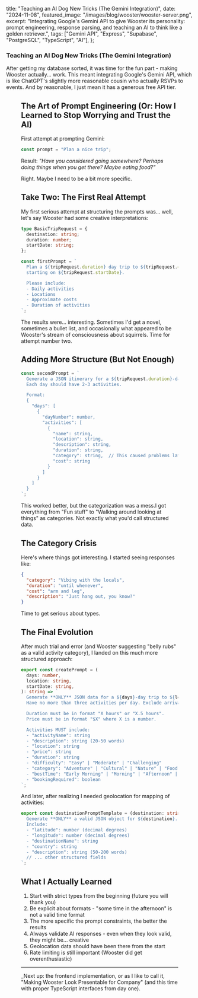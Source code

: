
  title: "Teaching an AI Dog New Tricks (The Gemini Integration)",
  date: "2024-11-08",
  featured_image: "/images/blog/wooster/wooster-server.png",
  excerpt:
    "Integrating Google's Gemini API to give Wooster its personality: prompt engineering, response parsing, and teaching an AI to think like a golden retriever.",
  tags: ["Gemini API", "Express", "Supabase", "PostgreSQL", "TypeScript", "AI"],
};

### Teaching an AI Dog New Tricks (The Gemini Integration)

After getting my database sorted, it was time for the fun part - making Wooster actually... work. This meant integrating Google's Gemini API, which is like ChatGPT's slightly more reasonable cousin who actually RSVPs to events. And by reasonable, I just mean it has a generous free API tier.

<Figure
  src="/images/blog/ai-trip/gemini-convo.jpg"
  alt="A chat conversation with increasingly bizarre travel suggestions"
  title="Early testing conversations with Wooster went... interestingly"
/>

## The Art of Prompt Engineering (Or: How I Learned to Stop Worrying and Trust the AI)

First attempt at prompting Gemini:

```typescript
const prompt = "Plan a nice trip";
```

Result: _"Have you considered going somewhere? Perhaps doing things when you get there? Maybe eating food?"_

Right. Maybe I need to be a bit more specific.

## Take Two: The First Real Attempt

My first serious attempt at structuring the prompts was... well, let's say Wooster had some creative interpretations:

```typescript
type BasicTripRequest = {
  destination: string;
  duration: number;
  startDate: string;
};

const firstPrompt = `
  Plan a ${tripRequest.duration} day trip to ${tripRequest.destination}
  starting on ${tripRequest.startDate}.

  Please include:
  - Daily activities
  - Locations
  - Approximate costs
  - Duration of activities
`;
```

The results were... interesting. Sometimes I'd get a novel, sometimes a bullet list, and occasionally what appeared to be Wooster's stream of consciousness about squirrels. Time for attempt number two.

## Adding More Structure (But Not Enough)

```typescript
const secondPrompt = `
  Generate a JSON itinerary for a ${tripRequest.duration}-day trip to ${tripRequest.destination}.
  Each day should have 2-3 activities.

  Format:
  {
    "days": [
      {
        "dayNumber": number,
        "activities": [
          {
            "name": string,
            "location": string,
            "description": string,
            "duration": string,
            "category": string,  // This caused problems later...
            "cost": string
          }
        ]
      }
    ]
  }
`;
```

This worked better, but the categorization was a mess.I got everything from "Fun stuff" to "Walking around looking at things" as categories. Not exactly what you'd call structured data.

## The Category Crisis

Here's where things got interesting. I started seeing responses like:

```json
{
  "category": "Vibing with the locals",
  "duration": "until whenever",
  "cost": "arm and leg",
  "description": "Just hang out, you know?"
}
```

Time to get serious about types.

## The Final Evolution

After much trial and error (and Wooster suggesting "belly rubs" as a valid activity category), I landed on this much more structured approach:

```typescript
export const createPrompt = (
  days: number,
  location: string,
  startDate: string,
): string => `
  Generate **ONLY** JSON data for a ${days}-day trip to ${location}, starting on ${startDate}.
  Have no more than three activities per day. Exclude arrival and departure logistics.

  Duration must be in format "X hours" or "X.5 hours".
  Price must be in format "$X" where X is a number.

  Activities MUST include:
  - "activityName": string
  - "description": string (20-50 words)
  - "location": string
  - "price": string
  - "duration": string
  - "difficulty": "Easy" | "Moderate" | "Challenging"
  - "category": "Adventure" | "Cultural" | "Nature" | "Food & Drink" | "Shopping" | "Entertainment"
  - "bestTime": "Early Morning" | "Morning" | "Afternoon" | "Evening" | "Night"
  - "bookingRequired": boolean
`;
```

And later, after realizing I needed geolocation for mapping of activities:

```typescript
export const destinationPromptTemplate = (destination: string) => `
  Generate **ONLY** a valid JSON object for ${destination}.
  Include:
  - "latitude": number (decimal degrees)
  - "longitude": number (decimal degrees)
  - "destinationName": string
  - "country": string
  - "description": string (50-200 words)
  // ... other structured fields
`;
```

## What I Actually Learned

1. Start with strict types from the beginning (future you will thank you)
2. Be explicit about formats - "some time in the afternoon" is not a valid time format
3. The more specific the prompt constraints, the better the results
4. Always validate AI responses - even when they look valid, they might be... creative
5. Geolocation data should have been there from the start
6. Rate limiting is still important (Wooster did get overenthusiastic)

---

\_Next up: the frontend implementation, or as I like to call it, "Making Wooster Look Presentable for Company" (and this time with proper TypeScript interfaces from day one).
